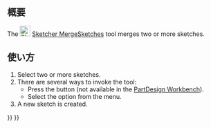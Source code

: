 <languages/>

{{Docnav/ja
|[[Sketcher_ValidateSketch/ja|スケッチを検証]]
|[[Sketcher_MirrorSketch/ja|スケッチを鏡像化]]
|[[Sketcher_Workbench/ja|スケッチッチャーワークベンチ]]
|IconL=Sketcher_ValidateSketch.svg
|IconR=Sketcher_MirrorSketch.svg‎
|IconC=Workbench_Sketcher.svg
}}

{{GuiCommand/ja
|Name=Sketcher MergeSketches
|Name/ja=スケッチャー・スケッチをマージ
|MenuLocation=スケッチ → スケッチをマージ
|Workbenches=[[Sketcher_Workbench/ja|スケッチッチャー]], [[PartDesign_Workbench/ja|パートデザイン]]
|Version=0.15
}}

<span id="Description"></span>
== 概要 ==

The [[Image:Sketcher_MergeSketches.svg|24px]] [[Sketcher_MergeSketches|Sketcher MergeSketches]] tool merges two or more sketches.

<span id="Usage"></span>
== 使い方 ==

# Select two or more sketches.
# There are several ways to invoke the tool:
#* Press the {{Button|[[Image:Sketcher_MergeSketches.svg|16px]] [[Sketcher_MergeSketches|Merge sketches]]}} button (not available in the [[PartDesign_Workbench|PartDesign Workbench]]).
#* Select the {{MenuCommand|Sketch → [[Image:Sketcher_MergeSketches.svg|16px]] Merge sketches}} option from the menu.
# A new sketch is created.


{{Docnav/ja
|[[Sketcher_ValidateSketch/ja|スケッチを検証]]
|[[Sketcher_MirrorSketch/ja|スケッチを鏡像化]]
|[[Sketcher_Workbench/ja|スケッチッチャーワークベンチ]]
|IconL=Sketcher_ValidateSketch.svg
|IconR=Sketcher_MirrorSketch.svg‎
|IconC=Workbench_Sketcher.svg
}}


{{Sketcher Tools navi{{#translation:}}}}
{{Userdocnavi{{#translation:}}}}